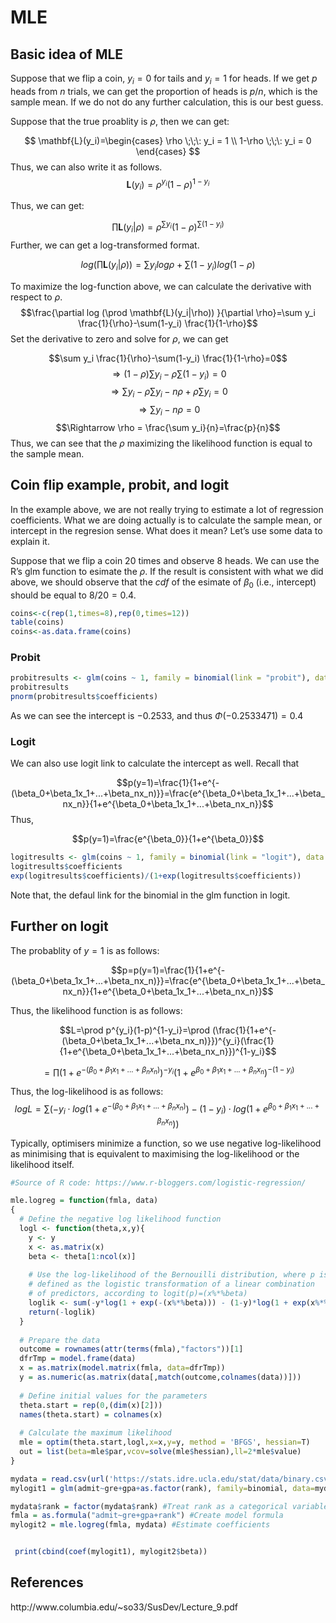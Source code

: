 # MLE {#intro}

## Basic idea of MLE

Suppose that we flip a coin, $y_i=0$ for tails and $y_i=1$ for heads. If we get $p$ heads from $n$ trials, we can get the proportion of heads is $p/n$, which is the sample mean. If we do not do any further calculation, this is our best guess. 

Suppose that the true proablity is $\rho$, then we can get:

$$
\mathbf{L}(y_i)=\begin{cases} \rho \;\;\:   y_i = 1 \\ 1-\rho \;\;\:  y_i = 0 \end{cases}
$$
Thus, we can also write it as follows.
$$\mathbf{L}(y_i) = \rho^{y_i}(1-\rho)^{1-y_i}$$

Thus, we can get:

$$\prod \mathbf{L}(y_i|\rho)=\rho^{\sum y_i}(1-\rho)^{\sum(1-y_i)}$$
Further, we can get a log-transformed format.

$$log (\prod \mathbf{L}(y_i|\rho))=\sum y_i log \rho + \sum(1-y_i) log(1-\rho)$$

To maximize the log-function above, we can calculate the derivative with respect to $\rho$.
$$\frac{\partial log (\prod \mathbf{L}(y_i|\rho)) }{\partial \rho}=\sum y_i \frac{1}{\rho}-\sum(1-y_i) \frac{1}{1-\rho}$$
Set the derivative to zero and solve for $\rho$, we can get

$$\sum y_i \frac{1}{\rho}-\sum(1-y_i) \frac{1}{1-\rho}=0$$
$$\Rightarrow (1-\rho)\sum y_i - \rho \sum(1-y_i) =0$$
$$\Rightarrow \sum y_i-\rho\sum y_i - n\rho +\rho\sum y_i =0$$
$$\Rightarrow \sum y_i - n\rho  =0$$
$$\Rightarrow \rho  = \frac{\sum y_i}{n}=\frac{p}{n}$$
Thus, we can see that the $\rho$ maximizing the likelihood function is equal to the sample mean.

## Coin flip example, probit, and logit 

In the example above, we are not really trying to estimate a lot of regression coefficients. What we are doing actually is to calculate the sample mean, or intercept in the regresion sense. What does it mean? Let's use some data to explain it. 

Suppose that we flip a coin 20 times and observe 8 heads. We can use the R's glm function to esimate the $\rho$. If the result is consistent with what we did above, we should observe that the $cdf$ of the esimate of $\beta_0$ (i.e., intercept) should be equal to $8/20=0.4$.

```R
coins<-c(rep(1,times=8),rep(0,times=12))
table(coins)
coins<-as.data.frame(coins)
```

### Probit


```R
probitresults <- glm(coins ~ 1, family = binomial(link = "probit"), data = coins)
probitresults
pnorm(probitresults$coefficients)
```

As we can see the intercept is $-0.2533$, and thus $\Phi(-0.2533471)=0.4$


### Logit

We can also use logit link to calculate the intercept as well. Recall that

$$p(y=1)=\frac{1}{1+e^{-(\beta_0+\beta_1x_1+...+\beta_nx_n)}}=\frac{e^{\beta_0+\beta_1x_1+...+\beta_nx_n}}{1+e^{\beta_0+\beta_1x_1+...+\beta_nx_n}}$$
Thus,

$$p(y=1)=\frac{e^{\beta_0}}{1+e^{\beta_0}}$$

```R
logitresults <- glm(coins ~ 1, family = binomial(link = "logit"), data = coins)
logitresults$coefficients
exp(logitresults$coefficients)/(1+exp(logitresults$coefficients))

```

Note that, the defaul link for the binomial in the glm function in logit.

## Further on logit 

The probablity of $y=1$ is as follows:

$$p=p(y=1)=\frac{1}{1+e^{-(\beta_0+\beta_1x_1+...+\beta_nx_n)}}=\frac{e^{\beta_0+\beta_1x_1+...+\beta_nx_n}}{1+e^{\beta_0+\beta_1x_1+...+\beta_nx_n}}$$ 

Thus, the likelihood function is as follows:

$$L=\prod p^{y_i}(1-p)^{1-y_i}=\prod (\frac{1}{1+e^{-(\beta_0+\beta_1x_1+...+\beta_nx_n)}})^{y_i}(\frac{1}{1+e^{\beta_0+\beta_1x_1+...+\beta_nx_n}})^{1-y_i}$$

$$=\prod (1+e^{-(\beta_0+\beta_1x_1+...+\beta_nx_n)})^{-y_i}(1+e^{\beta_0+\beta_1x_1+...+\beta_nx_n})^{-(1-y_i)}$$


Thus, the log-likelihood is as follows:
$$logL=\sum (-y_i \cdot log(1+e^{-(\beta_0+\beta_1x_1+...+\beta_nx_n)})-(1-y_i)\cdot log(1+e^{\beta_0+\beta_1x_1+...+\beta_nx_n}))$$  


Typically, optimisers minimize a function, so we use negative log-likelihood as minimising that is equivalent to maximising the log-likelihood or the likelihood itself.


```r

#Source of R code: https://www.r-bloggers.com/logistic-regression/

mle.logreg = function(fmla, data)
{
  # Define the negative log likelihood function
  logl <- function(theta,x,y){
    y <- y
    x <- as.matrix(x)
    beta <- theta[1:ncol(x)]
    
    # Use the log-likelihood of the Bernouilli distribution, where p is
    # defined as the logistic transformation of a linear combination
    # of predictors, according to logit(p)=(x%*%beta)
    loglik <- sum(-y*log(1 + exp(-(x%*%beta))) - (1-y)*log(1 + exp(x%*%beta)))
    return(-loglik)
  }
  
  # Prepare the data
  outcome = rownames(attr(terms(fmla),"factors"))[1]
  dfrTmp = model.frame(data)
  x = as.matrix(model.matrix(fmla, data=dfrTmp))
  y = as.numeric(as.matrix(data[,match(outcome,colnames(data))]))
  
  # Define initial values for the parameters
  theta.start = rep(0,(dim(x)[2]))
  names(theta.start) = colnames(x)
  
  # Calculate the maximum likelihood
  mle = optim(theta.start,logl,x=x,y=y, method = 'BFGS', hessian=T)
  out = list(beta=mle$par,vcov=solve(mle$hessian),ll=2*mle$value)
}
```


```R
mydata = read.csv(url('https://stats.idre.ucla.edu/stat/data/binary.csv'))
mylogit1 = glm(admit~gre+gpa+as.factor(rank), family=binomial, data=mydata)

mydata$rank = factor(mydata$rank) #Treat rank as a categorical variable
fmla = as.formula("admit~gre+gpa+rank") #Create model formula
mylogit2 = mle.logreg(fmla, mydata) #Estimate coefficients


 print(cbind(coef(mylogit1), mylogit2$beta))
```

## References

http://www.columbia.edu/~so33/SusDev/Lecture_9.pdf

